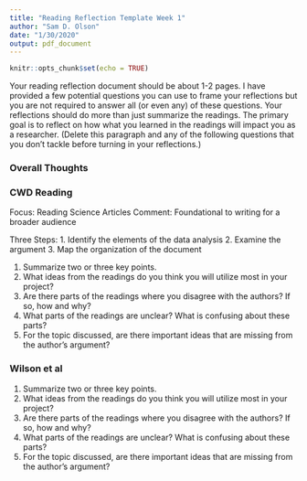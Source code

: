 ```yaml
---
title: "Reading Reflection Template Week 1"
author: "Sam D. Olson"
date: "1/30/2020"
output: pdf_document
---
```


```r
knitr::opts_chunk$set(echo = TRUE)
```

Your reading reflection document should be about 1-2 pages.  I have provided a few potential questions you can use to frame your reflections but you are not required to answer all (or even any) of these questions.  Your reflections should do more than just summarize the readings.  The primary goal is to reflect on how what you learned in the readings will impact you as a researcher.  (Delete this paragraph and any of the following questions that you don't tackle before turning in your reflections.)

### Overall Thoughts



### CWD Reading

Focus: Reading Science Articles
Comment: Foundational to writing for a broader audience

Three Steps:
1. Identify the elements of the data analysis
2. Examine the argument
3. Map the organization of the document



1. Summarize two or three key points.
1. What ideas from the readings do you think you will utilize most in your project?
1. Are there parts of the readings where you disagree with the authors?  If so, how and why?
1. What parts of the readings are unclear?  What is confusing about these parts?
1. For the topic discussed, are there important ideas that are missing from the author's argument?

### Wilson et al 

1. Summarize two or three key points.
1. What ideas from the readings do you think you will utilize most in your project?
1. Are there parts of the readings where you disagree with the authors?  If so, how and why?
1. What parts of the readings are unclear?  What is confusing about these parts?
1. For the topic discussed, are there important ideas that are missing from the author's argument?
